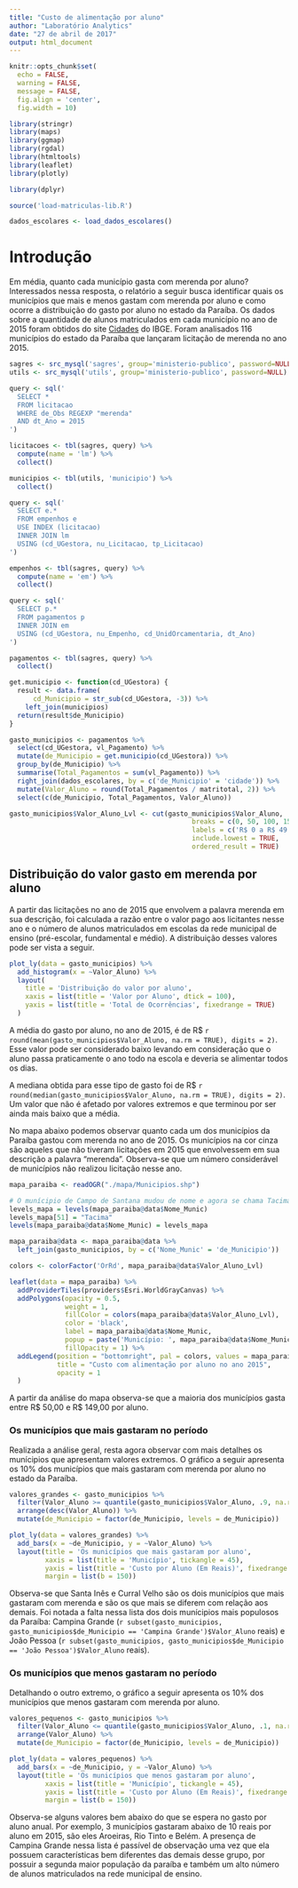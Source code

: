 ```yaml
---
title: "Custo de alimentação por aluno"
author: "Laboratório Analytics"
date: "27 de abril de 2017"
output: html_document
---
```


```r
knitr::opts_chunk$set(
  echo = FALSE,
  warning = FALSE,
  message = FALSE,
  fig.align = 'center',
  fig.width = 10)
```

```r
library(stringr)
library(maps)
library(ggmap)
library(rgdal)
library(htmltools)
library(leaflet)
library(plotly)

library(dplyr)

source('load-matriculas-lib.R')
```

```r
dados_escolares <- load_dados_escolares()
```

# Introdução
Em média, quanto cada município gasta com merenda por aluno? Interessados nessa resposta, o relatório a seguir busca identificar quais os municípios que mais e menos gastam com merenda por aluno e como ocorre a distribuição do gasto por aluno no estado da Paraíba. Os dados sobre a quantidade de alunos matriculados em cada município no ano de 2015 foram obtidos do site [Cidades](http://cidades.ibge.gov.br/xtras/uf.php?lang=&coduf=25&search=paraiba) do IBGE. Foram analisados 116 municípios do estado da Paraíba que lançaram licitação de merenda no ano 2015.

```r
sagres <- src_mysql('sagres', group='ministerio-publico', password=NULL)
utils <- src_mysql('utils', group='ministerio-publico', password=NULL)

query <- sql('
  SELECT *
  FROM licitacao
  WHERE de_Obs REGEXP "merenda"
  AND dt_Ano = 2015
')

licitacoes <- tbl(sagres, query) %>%
  compute(name = 'lm') %>%
  collect()

municipios <- tbl(utils, 'municipio') %>%
  collect()

query <- sql('
  SELECT e.*
  FROM empenhos e
  USE INDEX (licitacao)
  INNER JOIN lm
  USING (cd_UGestora, nu_Licitacao, tp_Licitacao)
')

empenhos <- tbl(sagres, query) %>%
  compute(name = 'em') %>%
  collect()

query <- sql('
  SELECT p.*
  FROM pagamentos p
  INNER JOIN em
  USING (cd_UGestora, nu_Empenho, cd_UnidOrcamentaria, dt_Ano)
')

pagamentos <- tbl(sagres, query) %>%
  collect()

```

```r
get.municipio <- function(cd_UGestora) {
  result <- data.frame(
      cd_Municipio = str_sub(cd_UGestora, -3)) %>%
    left_join(municipios)
  return(result$de_Municipio)
}
```

```r
gasto_municipios <- pagamentos %>%
  select(cd_UGestora, vl_Pagamento) %>%
  mutate(de_Municipio = get.municipio(cd_UGestora)) %>%
  group_by(de_Municipio) %>%
  summarise(Total_Pagamentos = sum(vl_Pagamento)) %>%
  right_join(dados_escolares, by = c('de_Municipio' = 'cidade')) %>%
  mutate(Valor_Aluno = round(Total_Pagamentos / matritotal, 2)) %>%
  select(c(de_Municipio, Total_Pagamentos, Valor_Aluno))

gasto_municipios$Valor_Aluno_Lvl <- cut(gasto_municipios$Valor_Aluno, 
                                              breaks = c(0, 50, 100, 150, 200, 250, 500),
                                              labels = c('R$ 0 a R$ 49', 'R$ 50 a R$ 99', 'R$ 100 a R$ 149', 'R$ 150 a R$ 199', 'R$ 200 a R$ 249', 'R$ 250 ou mais'),
                                              include.lowest = TRUE,
                                              ordered_result = TRUE)

```

## Distribuição do valor gasto em merenda por aluno
A partir das licitações no ano de 2015 que envolvem a palavra merenda em sua descrição, foi calculada a razão entre o valor pago aos licitantes nesse ano e o número de alunos matriculados em escolas da rede municipal de ensino (pré-escolar, fundamental e médio). A distribuição desses valores pode ser vista a seguir.  

```r
plot_ly(data = gasto_municipios) %>%
  add_histogram(x = ~Valor_Aluno) %>%
  layout(
    title = 'Distribuição do valor por aluno',
    xaxis = list(title = 'Valor por Aluno', dtick = 100),
    yaxis = list(title = 'Total de Ocorrências', fixedrange = TRUE)
  )
```

A média do gasto por aluno, no ano de 2015, é de R\$ `r round(mean(gasto_municipios$Valor_Aluno, na.rm = TRUE), digits = 2)`. Esse valor pode ser considerado baixo levando em consideração que o aluno passa praticamente o ano todo na escola e deveria se alimentar todos os dias.

A mediana obtida para esse tipo de gasto foi de R\$ `r round(median(gasto_municipios$Valor_Aluno, na.rm = TRUE), digits = 2)`. Um valor que não é afetado por valores extremos e que terminou por ser ainda mais baixo que a média.  

No mapa abaixo podemos observar quanto cada um dos municípios da Paraíba gastou com merenda no ano de 2015. Os municípios na cor cinza são aqueles que não tiveram licitações em 2015 que envolvessem em sua descrição a palavra "merenda". Observa-se que um número considerável de municípios não realizou licitação nesse ano.

```r
mapa_paraiba <- readOGR("./mapa/Municipios.shp")

# O munícipio de Campo de Santana mudou de nome e agora se chama Tacima
levels_mapa = levels(mapa_paraiba@data$Nome_Munic)
levels_mapa[51] = "Tacima"
levels(mapa_paraiba@data$Nome_Munic) = levels_mapa

mapa_paraiba@data <- mapa_paraiba@data %>%
  left_join(gasto_municipios, by = c('Nome_Munic' = 'de_Municipio'))
```

```r
colors <- colorFactor('OrRd', mapa_paraiba@data$Valor_Aluno_Lvl)

leaflet(data = mapa_paraiba) %>%
  addProviderTiles(providers$Esri.WorldGrayCanvas) %>%
  addPolygons(opacity = 0.5, 
              weight = 1, 
              fillColor = colors(mapa_paraiba@data$Valor_Aluno_Lvl),
              color = 'black', 
              label = mapa_paraiba@data$Nome_Munic,
              popup = paste('Município: ', mapa_paraiba@data$Nome_Munic, '</br>Custo anual por aluno: R$ ', mapa_paraiba@data$Valor_Aluno),
              fillOpacity = 1) %>%
  addLegend(position = "bottomright", pal = colors, values = mapa_paraiba@data$Valor_Aluno_Lvl,
            title = "Custo com alimentação por aluno no ano 2015",
            opacity = 1
  )

```

A partir da análise do mapa observa-se que a maioria dos municípios gasta entre R\$ 50,00 e R\$ 149,00 por aluno. 

### Os municípios que mais gastaram no período
Realizada a análise geral, resta agora observar com mais detalhes os munícipios que apresentam valores extremos. O gráfico a seguir apresenta os 10% dos municípios que mais gastaram com merenda por aluno no estado da Paraíba.

```r
valores_grandes <- gasto_municipios %>% 
  filter(Valor_Aluno >= quantile(gasto_municipios$Valor_Aluno, .9, na.rm = TRUE)) %>%
  arrange(desc(Valor_Aluno)) %>%
  mutate(de_Municipio = factor(de_Municipio, levels = de_Municipio))

plot_ly(data = valores_grandes) %>%
  add_bars(x = ~de_Municipio, y = ~Valor_Aluno) %>%
  layout(title = 'Os municípios que mais gastaram por aluno',
         xaxis = list(title = 'Município', tickangle = 45),
         yaxis = list(title = 'Custo por Aluno (Em Reais)', fixedrange = TRUE), 
         margin = list(b = 150))
```

Observa-se que Santa Inês e Curral Velho são os dois municípios que mais gastaram com merenda e são os que mais se diferem com relação aos demais. Foi notada a falta nessa lista dos dois munícipios mais populosos da Paraíba: Campina Grande (`r subset(gasto_municipios, gasto_municipios$de_Municipio == 'Campina Grande')$Valor_Aluno` reais) e João Pessoa (`r subset(gasto_municipios, gasto_municipios$de_Municipio == 'João Pessoa')$Valor_Aluno` reais).

### Os municípios que menos gastaram no período
Detalhando o outro extremo, o gráfico a seguir apresenta os 10% dos municípios que menos gastaram com merenda por aluno.

```r
valores_pequenos <- gasto_municipios %>% 
  filter(Valor_Aluno <= quantile(gasto_municipios$Valor_Aluno, .1, na.rm = TRUE)) %>%
  arrange(Valor_Aluno) %>%
  mutate(de_Municipio = factor(de_Municipio, levels = de_Municipio))

plot_ly(data = valores_pequenos) %>%
  add_bars(x = ~de_Municipio, y = ~Valor_Aluno) %>%
  layout(title = 'Os municípios que menos gastaram por aluno',
         xaxis = list(title = 'Município', tickangle = 45),
         yaxis = list(title = 'Custo por Aluno (Em Reais)', fixedrange = TRUE), 
         margin = list(b = 150))
```

Observa-se alguns valores bem abaixo do que se espera no gasto por aluno anual. Por exemplo, 3 municípios gastaram abaixo de 10 reais por aluno em 2015, são eles Aroeiras, Rio Tinto e Belém. A presença de Campina Grande nessa lista é passível de observação uma vez que ela possuem características bem diferentes das demais desse grupo, por possuir a segunda maior população da paraíba e também um alto número de alunos matriculados na rede municipal de ensino.


